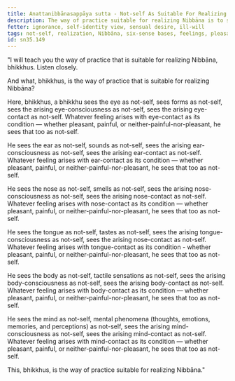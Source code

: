 ```yaml
---
title: Anattanibbānasappāya sutta - Not-self As Suitable For Realizing Nibbāna
description: The way of practice suitable for realizing Nibbāna is to see the six sense bases and their objects as not-self.
fetter: ignorance, self-identity view, sensual desire, ill-will
tags: not-self, realization, Nibbāna, six-sense bases, feelings, pleasant, painful, neither-painful-nor-pleasant, sn, sn35-44, sn35
id: sn35.149
---
```


"I will teach you the way of practice that is suitable for realizing Nibbāna, bhikkhus. Listen closely.

And what, bhikkhus, is the way of practice that is suitable for realizing Nibbāna?

Here, bhikkhus, a bhikkhu sees the eye as not-self, sees forms as not-self, sees the arising eye-consciousness as not-self, sees the arising eye-contact as not-self. Whatever feeling arises with eye-contact as its condition — whether pleasant, painful, or neither-painful-nor-pleasant, he sees that too as not-self.

He sees the ear as not-self, sounds as not-self, sees the arising ear-consciousness as not-self, sees the arising ear-contact as not-self. Whatever feeling arises with ear-contact as its condition — whether pleasant, painful, or neither-painful-nor-pleasant, he sees that too as not-self.

He sees the nose as not-self, smells as not-self, sees the arising nose-consciousness as not-self, sees the arising nose-contact as not-self. Whatever feeling arises with nose-contact as its condition — whether pleasant, painful, or neither-painful-nor-pleasant, he sees that too as not-self.

He sees the tongue as not-self, tastes as not-self, sees the arising tongue-consciousness as not-self, sees the arising nose-contact as not-self. Whatever feeling arises with tongue-contact as its condition - whether pleasant, painful, or neither-painful-nor-pleasant, he sees that too as not-self. 

He sees the body as not-self, tactile sensations as not-self, sees the arising body-consciousness as not-self, sees the arising body-contact as not-self. Whatever feeling arises with body-contact as its condition — whether pleasant, painful, or neither-painful-nor-pleasant, he sees that too as not-self.

He sees the mind as not-self, mental phenomena (thoughts, emotions, memories, and perceptions) as not-self, sees the arising mind-consciousness as not-self, sees the arising mind-contact as not-self. Whatever feeling arises with mind-contact as its condition — whether pleasant, painful, or neither-painful-nor-pleasant, he sees that too as not-self.

This, bhikkhus, is the way of practice suitable for realizing Nibbāna."